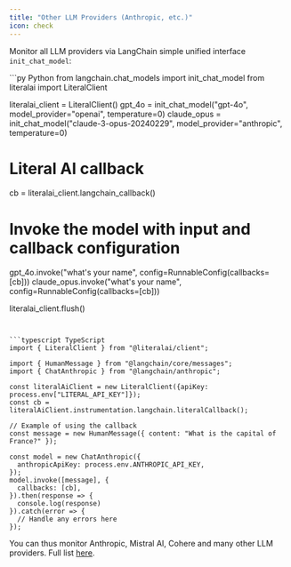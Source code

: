 ```yaml
---
title: "Other LLM Providers (Anthropic, etc.)"
icon: check
---
```


Monitor all LLM providers via LangChain simple unified interface `init_chat_model`:

<CodeGroup>
```py Python
from langchain.chat_models import init_chat_model
from literalai import LiteralClient

literalai_client = LiteralClient()
gpt_4o = init_chat_model("gpt-4o", model_provider="openai", temperature=0)
claude_opus = init_chat_model("claude-3-opus-20240229", model_provider="anthropic", temperature=0)

# Literal AI callback
cb = literalai_client.langchain_callback()

# Invoke the model with input and callback configuration
gpt_4o.invoke("what's your name", config=RunnableConfig(callbacks=[cb]))
claude_opus.invoke("what's your name", config=RunnableConfig(callbacks=[cb]))

literalai_client.flush()
```


```typescript TypeScript
import { LiteralClient } from "@literalai/client";

import { HumanMessage } from "@langchain/core/messages";
import { ChatAnthropic } from "@langchain/anthropic";

const literalAiClient = new LiteralClient({apiKey: process.env["LITERAL_API_KEY"]});
const cb = literalAiClient.instrumentation.langchain.literalCallback();

// Example of using the callback
const message = new HumanMessage({ content: "What is the capital of France?" });

const model = new ChatAnthropic({
  anthropicApiKey: process.env.ANTHROPIC_API_KEY,
});
model.invoke([message], {
  callbacks: [cb],
}).then(response => {
  console.log(response)
}).catch(error => {
  // Handle any errors here
});
```
</CodeGroup>

You can thus monitor Anthropic, Mistral AI, Cohere and many other LLM providers. Full list [here](https://python.langchain.com/docs/integrations/platforms/).
